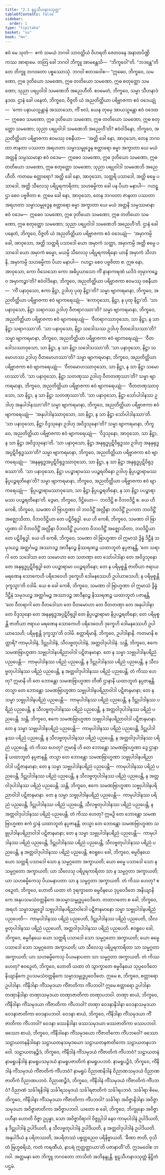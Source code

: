 ```yaml
---
title: "2.1 စူဠသီဟနာဒသုတ္တ"
tableOfContents: false
sidebar:
  order: 1
type: "tipitaka"
basket: "su"
book: "mn"
---
```



<DynamicBreadcrumb />

<Division number="139" book="mn" e="ch" v="24" p="247">

<Paragraph number="452" book="mn">
ဧဝံ မေ သုတံ—  ဧကံ သမယံ ဘဂဝါ သာဝတ္ထိယံ ဝိဟရတိ ဇေတဝနေ အနာထပိဏ္ဍိကဿ အာရာမေ. တတြ ခေါ ဘဂဝါ ဘိက္ခူ အာမန္တေသိ—  “ဘိက္ခဝေါ”တိ. “ဘဒန္တေ”တိ တေ ဘိက္ခူ ဘဂဝတော ပစ္စဿောသုံ. ဘဂဝါ ဧတဒဝေါစ—
</Paragraph>

<Paragraph number="453" book="mn">
“ဣဓေဝ, ဘိက္ခဝေ, သမဏော, ဣဓ ဒုတိယော သမဏော, ဣဓ တတိယော သမဏော, ဣဓ စတုတ္ထော သမဏော; သုညာ ပရပ္ပဝါဒါ သမဏေဘိ အညေဟီတိ. ဧဝမေတံ, ဘိက္ခဝေ, သမ္မာ သီဟနာဒံ နဒထ.
</Paragraph>

</Division>
<Division number="140" book="mn" e="ch" v="24" p="248">

<Paragraph number="454" book="mn">
ဌာနံ ခေါ ပနေတံ, ဘိက္ခဝေ, ဝိဇ္ဇတိ ယံ အညတိတ္ထိယာ ပရိဗ္ဗာဇကာ ဧဝံ ဝဒေယျုံ—  ‘ကော ပနာယသ္မန္တာနံ အဿာသော, ကိံ ဗလံ, ယေန တုမှေ အာယသ္မန္တော ဧဝံ ဝဒေထ—  ဣဓေဝ သမဏော, ဣဓ ဒုတိယော သမဏော, ဣဓ တတိယော သမဏော, ဣဓ စတုတ္ထော သမဏော; သုညာ ပရပ္ပဝါဒါ သမဏေဘိ အညေဟီ’တိ? ဧဝံဝါဒိနော, ဘိက္ခဝေ, အညတိတ္ထိယာ ပရိဗ္ဗာဇကာ ဧဝမဿု ဝစနီယာ—  ‘အတ္ထိ ခေါ နော, အာဝုသော, တေန ဘဂဝတာ ဇာနတာ ပဿတာ အရဟတာ သမ္မာသမ္ဗုဒ္ဓေန စတ္တာရော ဓမ္မာ အက္ခာတာ ယေ မယံ အတ္တနိ သမ္ပဿမာနာ ဧဝံ ဝဒေမ—  ဣဓေဝ သမဏော, ဣဓ ဒုတိယော သမဏော, ဣဓ တတိယော သမဏော, ဣဓ စတုတ္ထော သမဏော; သုညာ ပရပ္ပဝါဒါ သမဏေဘိ အညေဟီတိ. ကတမေ စတ္တာရော? အတ္ထိ ခေါ နော, အာဝုသော, သတ္ထရိ ပသာဒေါ, အတ္ထိ ဓမ္မေ ပသာဒေါ, အတ္ထိ သီလေသု ပရိပူရကာရိတာ; သဟဓမ္မိကာ ခေါ ပန ပိယာ မနာပါ—  ဂဟဋ္ဌာ စေဝ ပဗ္ဗဇိတာ စ. ဣမေ ခေါ နော, အာဝုသော, တေန ဘဂဝတာ ဇာနတာ ပဿတာ အရဟတာ သမ္မာသမ္ဗုဒ္ဓေန စတ္တာရော ဓမ္မာ အက္ခာတာ ယေ မယံ အတ္တနိ သမ္ပဿမာနာ ဧဝံ ဝဒေမ—  ဣဓေဝ သမဏော, ဣဓ ဒုတိယော သမဏော, ဣဓ တတိယော သမဏော, ဣဓ စတုတ္ထော သမဏော; သုညာ ပရပ္ပဝါဒါ သမဏေဘိ အညေဟီ’တိ.
</Paragraph>

</Division>
<Division number="141" book="mn" e="ch" v="24" p="249">

<Paragraph number="455" book="mn">
ဌာနံ ခေါ ပနေတံ, ဘိက္ခဝေ, ဝိဇ္ဇတိ ယံ အညတိတ္ထိယာ ပရိဗ္ဗာဇကာ ဧဝံ ဝဒေယျုံ—  ‘အမှာကမ္ပိ ခေါ, အာဝုသော, အတ္ထိ သတ္ထရိ ပသာဒေါ ယော အမှာကံ သတ္ထာ, အမှာကမ္ပိ အတ္ထိ ဓမ္မေ ပသာဒေါ ယော အမှာကံ ဓမ္မော, မယမ္ပိ သီလေသု ပရိပူရကာရိနော ယာနိ အမှာကံ သီလာနိ, အမှာကမ္ပိ သဟဓမ္မိကာ ပိယာ မနာပါ—  ဂဟဋ္ဌာ စေဝ ပဗ္ဗဇိတာ စ. ဣဓ နော, အာဝုသော, ကော ဝိသေသော ကော အဓိပ္ပယာသော ကိံ နာနာကရဏံ ယဒိဒံ တုမှာကဉ္စေဝ အမှာကဉ္စာ’တိ?
</Paragraph>

<Paragraph number="456" book="mn">
ဧဝံဝါဒိနော, ဘိက္ခဝေ, အညတိတ္ထိယာ ပရိဗ္ဗာဇကာ ဧဝမဿု ဝစနီယာ—  ‘ကိံ ပနာဝုသော, ဧကာ နိဋ္ဌာ, ဥဒါဟု ပုထု နိဋ္ဌာ’တိ? သမ္မာ ဗျာကရမာနာ, ဘိက္ခဝေ, အညတိတ္ထိယာ ပရိဗ္ဗာဇကာ ဧဝံ ဗျာကရေယျုံ—  ‘ဧကာဝုသော, နိဋ္ဌာ, န ပုထု နိဋ္ဌာ’တိ.
</Paragraph>

<Paragraph number="457" book="mn">
‘သာ ပနာဝုသော, နိဋ္ဌာ သရာဂဿ ဥဒါဟု ဝီတရာဂဿာ’တိ? သမ္မာ ဗျာကရမာနာ, ဘိက္ခဝေ, အညတိတ္ထိယာ ပရိဗ္ဗာဇကာ ဧဝံ ဗျာကရေယျုံ—  ‘ဝီတရာဂဿာဝုသော, သာ နိဋ္ဌာ, န သာ နိဋ္ဌာ သရာဂဿာ’တိ.
</Paragraph>

<Paragraph number="458" book="mn">
‘သာ ပနာဝုသော, နိဋ္ဌာ သဒေါသဿ ဥဒါဟု ဝီတဒေါသဿာ’တိ? သမ္မာ ဗျာကရမာနာ, ဘိက္ခဝေ, အညတိတ္ထိယာ ပရိဗ္ဗာဇကာ ဧဝံ ဗျာကရေယျုံ—  ‘ဝီတဒေါသဿာဝုသော, သာ နိဋ္ဌာ, န သာ နိဋ္ဌာ သဒေါသဿာ’တိ.
</Paragraph>

<Paragraph number="459" book="mn">
‘သာ ပနာဝုသော, နိဋ္ဌာ သမောဟဿ ဥဒါဟု ဝီတမောဟဿာ’တိ? သမ္မာ ဗျာကရမာနာ, ဘိက္ခဝေ, အညတိတ္ထိယာ ပရိဗ္ဗာဇကာ ဧဝံ ဗျာကရေယျုံ—  ‘ဝီတမောဟဿာဝုသော, သာ နိဋ္ဌာ, န သာ နိဋ္ဌာ သမောဟဿာ’တိ.
</Paragraph>

<Paragraph number="460" book="mn">
‘သာ ပနာဝုသော, နိဋ္ဌာ သတဏှဿ ဥဒါဟု ဝီတတဏှဿာ’တိ? သမ္မာ ဗျာကရမာနာ, ဘိက္ခဝေ, အညတိတ္ထိယာ ပရိဗ္ဗာဇကာ ဧဝံ ဗျာကရေယျုံ—  ‘ဝီတတဏှဿာဝုသော, သာ နိဋ္ဌာ, န သာ နိဋ္ဌာ သတဏှဿာ’တိ.
</Paragraph>

<Paragraph number="461" book="mn">
‘သာ ပနာဝုသော, နိဋ္ဌာ သော်ပါဒါနဿ ဥဒါဟု အနုပါဒါနဿာ’တိ? သမ္မာ ဗျာကရမာနာ, ဘိက္ခဝေ, အညတိတ္ထိယာ ပရိဗ္ဗာဇကာ ဧဝံ ဗျာကရေယျုံ—  ‘အနုပါဒါနဿာဝုသော, သာ နိဋ္ဌာ, န သာ နိဋ္ဌာ သော်ပါဒါနဿာ’တိ.
</Paragraph>

<Paragraph number="462" book="mn">
‘သာ ပနာဝုသော, နိဋ္ဌာ ဝိဒ္ဒသုနော ဥဒါဟု အဝိဒ္ဒသုနော’တိ? သမ္မာ ဗျာကရမာနာ, ဘိက္ခဝေ, အညတိတ္ထိယာ ပရိဗ္ဗာဇကာ ဧဝံ ဗျာကရေယျုံ—  ‘ဝိဒ္ဒသုနော, အာဝုသော, သာ နိဋ္ဌာ, န သာ နိဋ္ဌာ အဝိဒ္ဒသုနော’တိ.
</Paragraph>

<Paragraph number="463" book="mn">
‘သာ ပနာဝုသော, နိဋ္ဌာ အနုရုဒ္ဓပ္ပဋိဝိရုဒ္ဓဿ ဥဒါဟု အနနုရုဒ္ဓအပ္ပဋိဝိရုဒ္ဓဿာ’တိ? သမ္မာ ဗျာကရမာနာ, ဘိက္ခဝေ, အညတိတ္ထိယာ ပရိဗ္ဗာဇကာ ဧဝံ ဗျာကရေယျုံ—  ‘အနနုရုဒ္ဓအပ္ပဋိဝိရုဒ္ဓဿာဝုသော, သာ နိဋ္ဌာ, န သာ နိဋ္ဌာ အနုရုဒ္ဓပ္ပဋိဝိရုဒ္ဓဿာ’တိ.
</Paragraph>

<Paragraph number="464" book="mn">
‘သာ ပနာဝုသော, နိဋ္ဌာ ပပဉ္စာရာမဿ ပပဉ္စရတိနော ဥဒါဟု နိပ္ပပဉ္စာရာမဿ နိပ္ပပဉ္စရတိနော’တိ? သမ္မာ ဗျာကရမာနာ, ဘိက္ခဝေ, အညတိတ္ထိယာ ပရိဗ္ဗာဇကာ ဧဝံ ဗျာကရေယျုံ—  ‘နိပ္ပပဉ္စာရာမဿာဝုသော, သာ နိဋ္ဌာ နိပ္ပပဉ္စရတိနော, န သာ နိဋ္ဌာ ပပဉ္စာရာမဿ ပပဉ္စရတိနော’တိ.
</Paragraph>

</Division>
<Division number="142" book="mn" e="ch" v="24" p="250">

<Paragraph number="465" book="mn">
ဒွေမာ, ဘိက္ခဝေ, ဒိဋ္ဌိယော—  ဘဝဒိဋ္ဌိ စ ဝိဘဝဒိဋ္ဌိ စ. ယေ ဟိ ကေစိ, ဘိက္ခဝေ, သမဏာ ဝါ ဗြာဟ္မဏာ ဝါ ဘဝဒိဋ္ဌိံ အလ္လီနာ ဘဝဒိဋ္ဌိံ ဥပဂတာ ဘဝဒိဋ္ဌိံ အဇ္ဈောသိတာ, ဝိဘဝဒိဋ္ဌိယာ တေ ပဋိဝိရုဒ္ဓါ. ယေ ဟိ ကေစိ, ဘိက္ခဝေ, သမဏာ ဝါ ဗြာဟ္မဏာ ဝါ ဝိဘဝဒိဋ္ဌိံ အလ္လီနာ ဝိဘဝဒိဋ္ဌိံ ဥပဂတာ ဝိဘဝဒိဋ္ဌိံ အဇ္ဈောသိတာ, ဘဝဒိဋ္ဌိယာ တေ ပဋိဝိရုဒ္ဓါ. ယေ ဟိ ကေစိ, ဘိက္ခဝေ, သမဏာ ဝါ ဗြာဟ္မဏာ ဝါ ဣမာသံ ဒွိန္နံ ဒိဋ္ဌီနံ သမုဒယဉ္စ အတ္ထင်္ဂမဉ္စ အဿာဒဉ္စ အာဒီနဝဉ္စ နိဿရဏဉ္စ ယထာဘူတံ နပ္ပဇာနန္တိ, ‘တေ သရာဂါ တေ သဒေါသာ တေ သမောဟာ တေ သတဏှာ တေ သော်ပါဒါနာ တေ အဝိဒ္ဒသုနော တေ အနုရုဒ္ဓပ္ပဋိဝိရုဒ္ဓါ တေ ပပဉ္စာရာမာ ပပဉ္စရတိနော; တေ န ပရိမုစ္စန္တိ ဇာတိယာ ဇရာယ မရဏေန သောကေဟိ ပရိဒေဝေဟိ ဒုက္ခေဟိ ဒေါမနဿေဟိ ဥပါယာသေဟိ; န ပရိမုစ္စန္တိ ဒုက္ခသ္မာ’တိ ဝဒါမိ. ယေ စ ခေါ ကေစိ, ဘိက္ခဝေ, သမဏာ ဝါ ဗြာဟ္မဏာ ဝါ ဣမာသံ ဒွိန္နံ ဒိဋ္ဌီနံ သမုဒယဉ္စ အတ္ထင်္ဂမဉ္စ အဿာဒဉ္စ အာဒီနဝဉ္စ နိဿရဏဉ္စ ယထာဘူတံ ပဇာနန္တိ, ‘တေ ဝီတရာဂါ တေ ဝီတဒေါသာ တေ ဝီတမောဟာ တေ ဝီတတဏှာ တေ အနုပါဒါနာ တေ ဝိဒ္ဒသုနော တေ အနနုရုဒ္ဓအပ္ပဋိဝိရုဒ္ဓါ တေ နိပ္ပပဉ္စာရာမာ နိပ္ပပဉ္စရတိနော; တေ ပရိမုစ္စန္တိ ဇာတိယာ ဇရာယ မရဏေန သောကေဟိ ပရိဒေဝေဟိ ဒုက္ခေဟိ ဒေါမနဿေဟိ ဥပါယာသေဟိ; ပရိမုစ္စန္တိ ဒုက္ခသ္မာ’တိ ဝဒါမိ.
</Paragraph>

</Division>
<Division number="143" book="mn" e="ch" v="24" p="251">

<Paragraph number="466" book="mn">
စတ္တာရိမာနိ, ဘိက္ခဝေ, ဥပါဒါနာနိ. ကတမာနိ စတ္တာရိ? ကာမုပါဒါနံ, ဒိဋ္ဌုပါဒါနံ, သီလဗ္ဗတုပါဒါနံ, အတ္တဝါဒုပါဒါနံ. သန္တိ, ဘိက္ခဝေ, ဧကေ သမဏဗြာဟ္မဏာ သဗ္ဗုပါဒါနပရိညာဝါဒါ ပဋိဇာနမာနာ. တေ န သမ္မာ သဗ္ဗုပါဒါနပရိညံ ပညပေန္တိ—  ကာမုပါဒါနဿ ပရိညံ ပညပေန္တိ, န ဒိဋ္ဌုပါဒါနဿ ပရိညံ ပညပေန္တိ, န သီလဗ္ဗတုပါဒါနဿ ပရိညံ ပညပေန္တိ, န အတ္တဝါဒုပါဒါနဿ ပရိညံ ပညပေန္တိ. တံ ကိဿ ဟေတု? ဣမာနိ ဟိ တေ ဘောန္တော သမဏဗြာဟ္မဏာ တီဏိ ဌာနာနိ ယထာဘူတံ နပ္ပဇာနန္တိ. တသ္မာ တေ ဘောန္တော သမဏဗြာဟ္မဏာ သဗ္ဗုပါဒါနပရိညာဝါဒါ ပဋိဇာနမာနာ; တေ န သမ္မာ သဗ္ဗုပါဒါနပရိညံ ပညပေန္တိ—  ကာမုပါဒါနဿ ပရိညံ ပညပေန္တိ, န ဒိဋ္ဌုပါဒါနဿ ပရိညံ ပညပေန္တိ, န သီလဗ္ဗတုပါဒါနဿ ပရိညံ ပညပေန္တိ, န အတ္တဝါဒုပါဒါနဿ ပရိညံ ပညပေန္တိ.
</Paragraph>

<Paragraph number="467" book="mn">
သန္တိ, ဘိက္ခဝေ, ဧကေ သမဏဗြာဟ္မဏာ သဗ္ဗုပါဒါနပရိညာဝါဒါ ပဋိဇာနမာနာ. တေ န သမ္မာ သဗ္ဗုပါဒါနပရိညံ ပညပေန္တိ—  ကာမုပါဒါနဿ ပရိညံ ပညပေန္တိ, ဒိဋ္ဌုပါဒါနဿ ပရိညံ ပညပေန္တိ, န သီလဗ္ဗတုပါဒါနဿ ပရိညံ ပညပေန္တိ, န အတ္တဝါဒုပါဒါနဿ ပရိညံ ပညပေန္တိ. တံ ကိဿ ဟေတု? ဣမာနိ ဟိ တေ ဘောန္တော သမဏဗြာဟ္မဏာ ဒွေ ဌာနာနိ ယထာဘူတံ နပ္ပဇာနန္တိ. တသ္မာ တေ ဘောန္တော သမဏဗြာဟ္မဏာ သဗ္ဗုပါဒါနပရိညာဝါဒါ ပဋိဇာနမာနာ; တေ န သမ္မာ သဗ္ဗုပါဒါနပရိညံ ပညပေန္တိ—  ကာမုပါဒါနဿ ပရိညံ ပညပေန္တိ, ဒိဋ္ဌုပါဒါနဿ ပရိညံ ပညပေန္တိ, န သီလဗ္ဗတုပါဒါနဿ ပရိညံ ပညပေန္တိ, န အတ္တဝါဒုပါဒါနဿ ပရိညံ ပညပေန္တိ.
</Paragraph>

<Paragraph number="468" book="mn">
သန္တိ, ဘိက္ခဝေ, ဧကေ သမဏဗြာဟ္မဏာ သဗ္ဗုပါဒါနပရိညာဝါဒါ ပဋိဇာနမာနာ. တေ န သမ္မာ သဗ္ဗုပါဒါနပရိညံ ပညပေန္တိ—  ကာမုပါဒါနဿ ပရိညံ ပညပေန္တိ, ဒိဋ္ဌုပါဒါနဿ ပရိညံ ပညပေန္တိ, သီလဗ္ဗတုပါဒါနဿ ပရိညံ ပညပေန္တိ, န အတ္တဝါဒုပါဒါနဿ ပရိညံ ပညပေန္တိ. တံ ကိဿ ဟေတု? ဣမဉှိ တေ ဘောန္တော သမဏဗြာဟ္မဏာ ဧကံ ဌာနံ ယထာဘူတံ နပ္ပဇာနန္တိ. တသ္မာ တေ ဘောန္တော သမဏဗြာဟ္မဏာ သဗ္ဗုပါဒါနပရိညာဝါဒါ ပဋိဇာနမာနာ; တေ န သမ္မာ သဗ္ဗုပါဒါနပရိညံ ပညပေန္တိ—  ကာမုပါဒါနဿ ပရိညံ ပညပေန္တိ, ဒိဋ္ဌုပါဒါနဿ ပရိညံ ပညပေန္တိ, သီလဗ္ဗတုပါဒါနဿ ပရိညံ ပညပေန္တိ, န အတ္တဝါဒုပါဒါနဿ ပရိညံ ပညပေန္တိ.
</Paragraph>

<Paragraph number="469" book="mn">
ဧဝရူပေ ခေါ, ဘိက္ခဝေ, ဓမ္မဝိနယေ ယော သတ္ထရိ ပသာဒေါ သော န သမ္မဂ္ဂတော အက္ခာယတိ; ယော ဓမ္မေ ပသာဒေါ သော န သမ္မဂ္ဂတော အက္ခာယတိ; ယာ သီလေသု ပရိပူရကာရိတာ သာ န သမ္မဂ္ဂတာ အက္ခာယတိ; ယာ သဟဓမ္မိကေသု ပိယမနာပတာ သာ န သမ္မဂ္ဂတာ အက္ခာယတိ. တံ ကိဿ ဟေတု? ဧဝဉှေတံ, ဘိက္ခဝေ, ဟောတိ ယထာ တံ ဒုရက္ခာတေ ဓမ္မဝိနယေ ဒုပ္ပဝေဒိတေ အနိယျာနိကေ အနုပသမသံဝတ္တနိကေ အသမ္မာသမ္ဗုဒ္ဓပ္ပဝေဒိတေ.
</Paragraph>

</Division>
<Division number="144" book="mn" e="ch" v="24" p="252">

<Paragraph number="470" book="mn">
တထာဂတော စ ခေါ, ဘိက္ခဝေ, အရဟံ သမ္မာသမ္ဗုဒ္ဓေါ သဗ္ဗုပါဒါနပရိညာဝါဒေါ ပဋိဇာနမာနော သမ္မာ သဗ္ဗုပါဒါနပရိညံ ပညပေတိ—  ကာမုပါဒါနဿ ပရိညံ ပညပေတိ, ဒိဋ္ဌုပါဒါနဿ ပရိညံ ပညပေတိ, သီလဗ္ဗတုပါဒါနဿ ပရိညံ ပညပေတိ, အတ္တဝါဒုပါဒါနဿ ပရိညံ ပညပေတိ. ဧဝရူပေ ခေါ, ဘိက္ခဝေ, ဓမ္မဝိနယေ ယော သတ္ထရိ ပသာဒေါ သော သမ္မဂ္ဂတော အက္ခာယတိ; ယော ဓမ္မေ ပသာဒေါ သော သမ္မဂ္ဂတော အက္ခာယတိ; ယာ သီလေသု ပရိပူရကာရိတာ သာ သမ္မဂ္ဂတာ အက္ခာယတိ; ယာ သဟဓမ္မိကေသု ပိယမနာပတာ သာ သမ္မဂ္ဂတာ အက္ခာယတိ. တံ ကိဿ ဟေတု? ဧဝဉှေတံ, ဘိက္ခဝေ, ဟောတိ ယထာ တံ သွာက္ခာတေ ဓမ္မဝိနယေ သုပ္ပဝေဒိတေ နိယျာနိကေ ဥပသမသံဝတ္တနိကေ သမ္မာသမ္ဗုဒ္ဓပ္ပဝေဒိတေ.
</Paragraph>

</Division>
<Division number="145" book="mn" e="ch" v="24" p="253">

<Paragraph number="471" book="mn">
ဣမေ စ, ဘိက္ခဝေ, စတ္တာရော ဥပါဒါနာ. ကိံနိဒါနာ ကိံသမုဒယာ ကိံဇာတိကာ ကိံပဘဝါ? ဣမေ စတ္တာရော ဥပါဒါနာ တဏှာနိဒါနာ တဏှာသမုဒယာ တဏှာဇာတိကာ တဏှာပဘဝါ. တဏှာ စာယံ, ဘိက္ခဝေ, ကိံနိဒါနာ ကိံသမုဒယာ ကိံဇာတိကာ ကိံပဘဝါ? တဏှာ ဝေဒနာနိဒါနာ ဝေဒနာသမုဒယာ ဝေဒနာဇာတိကာ ဝေဒနာပဘဝါ. ဝေဒနာ စာယံ, ဘိက္ခဝေ, ကိံနိဒါနာ ကိံသမုဒယာ ကိံဇာတိကာ ကိံပဘဝါ? ဝေဒနာ ဖဿနိဒါနာ ဖဿသမုဒယာ ဖဿဇာတိကာ ဖဿပဘဝါ. ဖဿော စာယံ, ဘိက္ခဝေ, ကိံနိဒါနော ကိံသမုဒယော ကိံဇာတိကော ကိံပဘဝေါ? ဖဿော သဠာယတနနိဒါနော သဠာယတနသမုဒယော သဠာယတနဇာတိကော သဠာယတနပဘဝေါ. သဠာယတနဉ္စိဒံ, ဘိက္ခဝေ, ကိံနိဒါနံ ကိံသမုဒယံ ကိံဇာတိကံ ကိံပဘဝံ? သဠာယတနံ နာမရူပနိဒါနံ နာမရူပသမုဒယံ နာမရူပဇာတိကံ နာမရူပပဘဝံ. နာမရူပဉ္စိဒံ, ဘိက္ခဝေ, ကိံနိဒါနံ ကိံသမုဒယံ ကိံဇာတိကံ ကိံပဘဝံ? နာမရူပံ ဝိညာဏနိဒါနံ ဝိညာဏသမုဒယံ ဝိညာဏဇာတိကံ ဝိညာဏပဘဝံ. ဝိညာဏဉ္စိဒံ, ဘိက္ခဝေ, ကိံနိဒါနံ ကိံသမုဒယံ ကိံဇာတိကံ ကိံပဘဝံ? ဝိညာဏံ သင်္ခါရနိဒါနံ သင်္ခါရသမုဒယံ သင်္ခါရဇာတိကံ သင်္ခါရပဘဝံ. သင်္ခါရာ စိမေ, ဘိက္ခဝေ, ကိံနိဒါနာ ကိံသမုဒယာ ကိံဇာတိကာ ကိံပဘဝါ? သင်္ခါရာ အဝိဇ္ဇာနိဒါနာ အဝိဇ္ဇာသမုဒယာ အဝိဇ္ဇာဇာတိကာ အဝိဇ္ဇာပဘဝါ.
</Paragraph>

<Paragraph number="472" book="mn">
ယတော စ ခေါ, ဘိက္ခဝေ, ဘိက္ခုနော အဝိဇ္ဇာ ပဟီနာ ဟောတိ ဝိဇ္ဇာ ဥပ္ပန္နာ, သော အဝိဇ္ဇာဝိရာဂါ ဝိဇ္ဇုပ္ပါဒါ နေဝ ကာမုပါဒါနံ ဥပါဒိယတိ, န ဒိဋ္ဌုပါဒါနံ ဥပါဒိယတိ, န သီလဗ္ဗတုပါဒါနံ ဥပါဒိယတိ, န အတ္တဝါဒုပါဒါနံ ဥပါဒိယတိ. အနုပါဒိယံ န ပရိတဿတိ, အပရိတဿံ ပစ္စတ္တညေဝ ပရိနိဗ္ဗာယတိ. ‘ခီဏာ ဇာတိ, ဝုသိတံ ဗြဟ္မစရိယံ, ကတံ ကရဏီယံ, နာပရံ ဣတ္ထတ္တာယာ’တိ ပဇာနာတီ”တိ.
</Paragraph>

<Paragraph number="473" book="mn">
ဣဒမဝေါစ ဘဂဝါ. အတ္တမနာ တေ ဘိက္ခူ ဘဂဝတော ဘာသိတံ အဘိနန္ဒုန္တိ.

</Paragraph>
</Division>

<Paragraph number="474" type="center" book="mn">
စူဠသီဟနာဒသုတ္တံ နိဋ္ဌိတံ ပဌမံ.
</Paragraph>